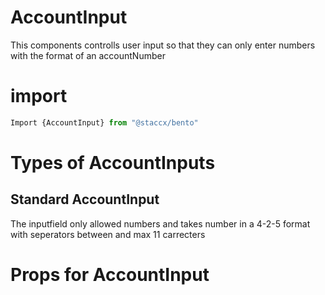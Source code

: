 
<Meta title="Components|Input/AccountInput" component={AccountInput}/>


# AccountInput
This components controlls user input so that they can only enter numbers with the format of an accountNumber


# import

```javascript
Import {AccountInput} from "@staccx/bento"
```

# Types of AccountInputs


## Standard AccountInput
The inputfield only allowed numbers and takes number in a 4-2-5 format with seperators between and max 11 carrecters


<Preview>
  <Story name="Standard">
   <AccountInput label={"AccountInput"} id="9852145" />
  </Story>
</Preview>





# Props for AccountInput
<Props of={AccountInput} />
